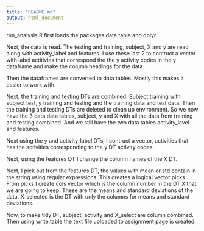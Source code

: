 ```yaml
---
title: "README.md"
output: html_document
---
```


run_analysis.R first loads the packages data.table and dplyr.

Next, the data is read.  The testing and training, subject, X and y are read along with activity_label and features.  I use these last 2 to contruct a vector with label actitivies that correspond the the y activity codes in the y dataframe and make the column headings for the data.

Then the dataframes are converted to data tables.  Mostly this makes it easier to work with.

Next, the training and testing DTs are combined.  Subject training with subject test, y training and testing and the training data and test data.  Then the training and testing DTs are deleted to clean up environment.  So we now have the 3 data data tables, subject, y and X with all the data from training and testing combined.  And we still have the two data tables activity_lavel and features.

Next using the y and activity_label DTs, I contruct a vector, activities that has the activities corresponding to the y DT activity codes.

Next, using the features DT I change the column names of the X DT.

Next, I pick out from the features DT, the values with mean or std contain in the string using regular expressions.  This creates a logical vector picks.  From picks I create cols vector which is the column number in the DT X that we are going to keep.  These are the means and standard deviations of the data.  X_selected is the DT with only the columns for means and standard deviations.

Now, to make tidy DT, subject, activity and X_select are column combined.  Then using write.table the text file uploaded to assignment page is created.




